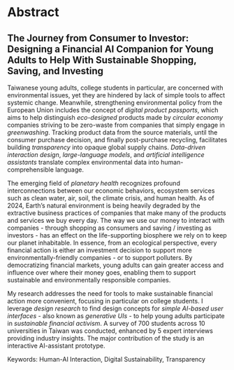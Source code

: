 # Abstract

::: {.content-hidden when-format="pdf"}
## The Journey from Consumer to Investor: Designing a Financial AI Companion for Young Adults to Help With Sustainable Shopping, Saving, and Investing
:::

Taiwanese young adults, college students in particular, are concerned with environmental issues, yet they are hindered by lack of simple tools to affect systemic change. Meanwhile, strengthening environmental policy from the European Union includes the concept of *digital product passports*, which aims to help distinguish *eco-designed* products made by *circular economy* companies striving to be zero-waste from companies that simply engage in *greenwashing*. Tracking product data from the source materials, until the consumer purchase decision, and finally post-purchase recycling, facilitates building *transparency* into opaque global supply chains. *Data-driven interaction design*, *large-language models*, and *artificial intelligence assistants* translate complex environmental data into human-comprehensible language.

The emerging field of *planetary health* recognizes profound interconnections between our economic behaviors, ecosystem services such as clean water, air, soil, the climate crisis, and human health. As of 2024, Earth's natural environment is being heavily degraded by the extractive business practices of companies that make many of the products and services we buy every day. The way we use our money to interact with companies - through shopping as consumers and saving / investing as investors - has an effect on the life-supporting biosphere we rely on to keep our planet inhabitable. In essence, from an ecological perspective, every financial action is either an investment decision to support more environmentally-friendly companies - or to support polluters. By democratizing financial markets, young adults can gain greater access and influence over where their money goes, enabling them to support sustainable and environmentally responsible companies.

My research addresses the need for tools to make sustainable financial action more convenient, focusing in particular on college students. I leverage *design research* to find design concepts for *simple AI-based user interfaces* - also known as *generative UIs -* to help young adults participate in *sustainable financial activism*. A survey of 700 students across 10 universities in Taiwan was conducted, enhanced by 5 expert interviews providing industry insights. The major contribution of the study is an interactive AI-assistant prototype.

Keywords: Human-AI Interaction, Digital Sustainability, Transparency